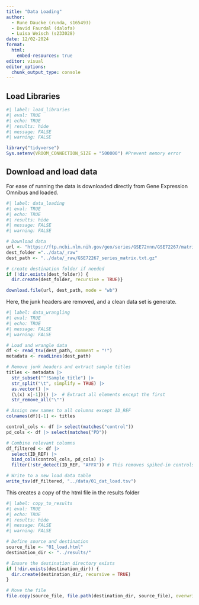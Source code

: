 ```yaml
---
title: "Data Loading"
author: 
  - Rune Daucke (runda, s165493)
  - David Faurdal (dalofa)
  - Luisa Weisch (s233028)
date: 12/02-2024
format:
  html:
    embed-resources: true
editor: visual
editor_options: 
  chunk_output_type: console
---
```


## Load Libraries

```r
#| label: load_libraries
#| eval: TRUE
#| echo: TRUE
#| results: hide
#| message: FALSE
#| warning: FALSE

library("tidyverse")
Sys.setenv(VROOM_CONNECTION_SIZE = "500000") #Prevent memory error
```

## Download and load data

For ease of running the data is downloaded directly from Gene Expression Omnibus and loaded.

```r
#| label: data_loading
#| eval: TRUE
#| echo: TRUE
#| results: hide
#| message: FALSE
#| warning: FALSE

# Download data
url <- "https://ftp.ncbi.nlm.nih.gov/geo/series/GSE72nnn/GSE72267/matrix/GSE72267_series_matrix.txt.gz"
dest_folder ="../data/_raw"
dest_path <- "../data/_raw/GSE72267_series_matrix.txt.gz"

# create destination folder if needed
if (!dir.exists(dest_folder)) {
  dir.create(dest_folder, recursive = TRUE)}

download.file(url, dest_path, mode = "wb")
```

Here, the junk headers are removed, and a clean data set is generate.

```r
#| label: data_wrangling
#| eval: TRUE
#| echo: TRUE
#| message: FALSE
#| warning: FALSE

# Load and wrangle data
df <- read_tsv(dest_path, comment = "!")
metadata <- readLines(dest_path)

# Remove junk headers and extract sample titles
titles <- metadata |>
  str_subset("^!Sample_title") |>
  str_split("\t", simplify = TRUE) |>
  as.vector() |>
  (\(x) x[-1])() |>  # Extract all elements except the first
  str_remove_all("\"")

# Assign new names to all columns except ID_REF
colnames(df)[-1] <- titles

control_cols <- df |> select(matches("control"))
pd_cols <- df |> select(matches("PD"))

# Combine relevant columns
df_filtered <- df |> 
  select(ID_REF) |> 
  bind_cols(control_cols, pd_cols) |> 
  filter(!str_detect(ID_REF, "AFFX")) # This removes spiked-in controls

# Write to a new load data table
write_tsv(df_filtered, "../data/01_dat_load.tsv")
```

This creates a copy of the html file in the results folder

```r
#| label: copy_to_results
#| eval: TRUE
#| echo: TRUE
#| results: hide
#| message: FALSE
#| warning: FALSE

# Define source and destination
source_file <- "01_load.html"
destination_dir <- "../results/"

# Ensure the destination directory exists
if (!dir.exists(destination_dir)) {
  dir.create(destination_dir, recursive = TRUE)
}

# Move the file
file.copy(source_file, file.path(destination_dir, source_file), overwrite = TRUE)
```
